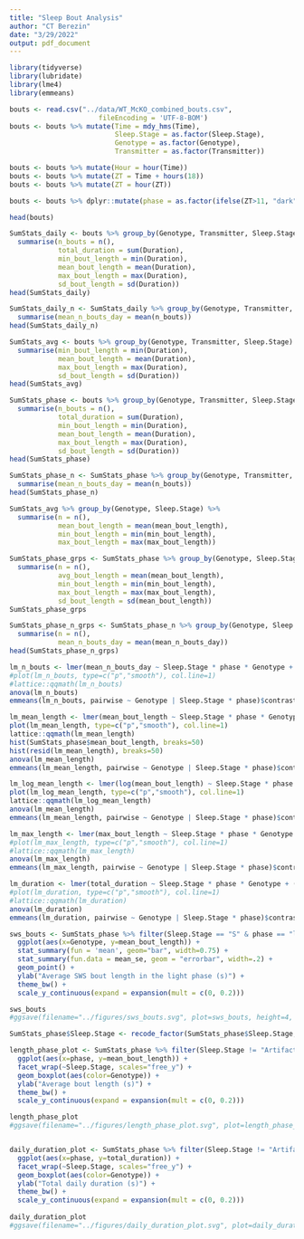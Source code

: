 ```yaml
---
title: "Sleep Bout Analysis"
author: "CT Berezin"
date: "3/29/2022"
output: pdf_document
---
```


```r
library(tidyverse)
library(lubridate)
library(lme4)
library(emmeans)
```

```r
bouts <- read.csv("../data/WT_McKO_combined_bouts.csv",
                      fileEncoding = 'UTF-8-BOM')
bouts <- bouts %>% mutate(Time = mdy_hms(Time),
                          Sleep.Stage = as.factor(Sleep.Stage),
                          Genotype = as.factor(Genotype),
                          Transmitter = as.factor(Transmitter))

bouts <- bouts %>% mutate(Hour = hour(Time))
bouts <- bouts %>% mutate(ZT = Time + hours(18))
bouts <- bouts %>% mutate(ZT = hour(ZT))

bouts <- bouts %>% dplyr::mutate(phase = as.factor(ifelse(ZT>11, "dark", "light")))

head(bouts)
```

```r
SumStats_daily <- bouts %>% group_by(Genotype, Transmitter, Sleep.Stage, Day) %>% 
  summarise(n_bouts = n(),
            total_duration = sum(Duration),
            min_bout_length = min(Duration),
            mean_bout_length = mean(Duration),
            max_bout_length = max(Duration),
            sd_bout_length = sd(Duration))
head(SumStats_daily)

SumStats_daily_n <- SumStats_daily %>% group_by(Genotype, Transmitter, Sleep.Stage) %>% 
  summarise(mean_n_bouts_day = mean(n_bouts))
head(SumStats_daily_n)

SumStats_avg <- bouts %>% group_by(Genotype, Transmitter, Sleep.Stage) %>% 
  summarise(min_bout_length = min(Duration),
            mean_bout_length = mean(Duration),
            max_bout_length = max(Duration),
            sd_bout_length = sd(Duration))
head(SumStats_avg)

SumStats_phase <- bouts %>% group_by(Genotype, Transmitter, Sleep.Stage, phase) %>% 
  summarise(n_bouts = n(),
            total_duration = sum(Duration),
            min_bout_length = min(Duration),
            mean_bout_length = mean(Duration),
            max_bout_length = max(Duration),
            sd_bout_length = sd(Duration))
head(SumStats_phase)

SumStats_phase_n <- SumStats_phase %>% group_by(Genotype, Transmitter, Sleep.Stage, phase) %>% 
  summarise(mean_n_bouts_day = mean(n_bouts))
head(SumStats_phase_n)
```

```r
SumStats_avg %>% group_by(Genotype, Sleep.Stage) %>% 
  summarise(n = n(),
            mean_bout_length = mean(mean_bout_length),
            min_bout_length = min(min_bout_length),
            max_bout_length = max(max_bout_length))

SumStats_phase_grps <- SumStats_phase %>% group_by(Genotype, Sleep.Stage, phase) %>% 
  summarise(n = n(),
            avg_bout_length = mean(mean_bout_length),
            min_bout_length = min(min_bout_length),
            max_bout_length = max(max_bout_length),
            sd_bout_length = sd(mean_bout_length))
SumStats_phase_grps

SumStats_phase_n_grps <- SumStats_phase_n %>% group_by(Genotype, Sleep.Stage, phase) %>% 
  summarise(n = n(),
            mean_n_bouts_day = mean(mean_n_bouts_day))
head(SumStats_phase_n_grps)
```

```r
lm_n_bouts <- lmer(mean_n_bouts_day ~ Sleep.Stage * phase * Genotype + (1 | Transmitter), data=SumStats_phase_n)
#plot(lm_n_bouts, type=c("p","smooth"), col.line=1)
#lattice::qqmath(lm_n_bouts)
anova(lm_n_bouts)
emmeans(lm_n_bouts, pairwise ~ Genotype | Sleep.Stage * phase)$contrasts

lm_mean_length <- lmer(mean_bout_length ~ Sleep.Stage * phase * Genotype + (1 | Transmitter), data=SumStats_phase)
plot(lm_mean_length, type=c("p","smooth"), col.line=1)
lattice::qqmath(lm_mean_length)
hist(SumStats_phase$mean_bout_length, breaks=50)
hist(resid(lm_mean_length), breaks=50)
anova(lm_mean_length)
emmeans(lm_mean_length, pairwise ~ Genotype | Sleep.Stage * phase)$contrasts

lm_log_mean_length <- lmer(log(mean_bout_length) ~ Sleep.Stage * phase * Genotype + (1 | Transmitter), data=SumStats_phase)
plot(lm_log_mean_length, type=c("p","smooth"), col.line=1)
lattice::qqmath(lm_log_mean_length)
anova(lm_mean_length)
emmeans(lm_mean_length, pairwise ~ Genotype | Sleep.Stage * phase)$contrasts

lm_max_length <- lmer(max_bout_length ~ Sleep.Stage * phase * Genotype + (1 | Transmitter), data=SumStats_phase)
#plot(lm_max_length, type=c("p","smooth"), col.line=1)
#lattice::qqmath(lm_max_length)
anova(lm_max_length)
emmeans(lm_max_length, pairwise ~ Genotype | Sleep.Stage * phase)$contrasts

lm_duration <- lmer(total_duration ~ Sleep.Stage * phase * Genotype + (1 | Transmitter), data=SumStats_phase)
#plot(lm_duration, type=c("p","smooth"), col.line=1)
#lattice::qqmath(lm_duration)
anova(lm_duration)
emmeans(lm_duration, pairwise ~ Genotype | Sleep.Stage * phase)$contrasts
```

```r
sws_bouts <- SumStats_phase %>% filter(Sleep.Stage == "S" & phase == "light") %>% 
  ggplot(aes(x=Genotype, y=mean_bout_length)) +
  stat_summary(fun = 'mean', geom="bar", width=0.75) +
  stat_summary(fun.data = mean_se, geom = "errorbar", width=.2) +
  geom_point() +
  ylab("Average SWS bout length in the light phase (s)") +
  theme_bw() +
  scale_y_continuous(expand = expansion(mult = c(0, 0.2)))

sws_bouts
#ggsave(filename="../figures/sws_bouts.svg", plot=sws_bouts, height=4, width=3)
```

```r
SumStats_phase$Sleep.Stage <- recode_factor(SumStats_phase$Sleep.Stage, S = "SWS", P = "REM", X = "Artifact", W = "Wake")

length_phase_plot <- SumStats_phase %>% filter(Sleep.Stage != "Artifact") %>% 
  ggplot(aes(x=phase, y=mean_bout_length)) +
  facet_wrap(~Sleep.Stage, scales="free_y") +
  geom_boxplot(aes(color=Genotype)) +
  ylab("Average bout length (s)") +
  theme_bw() +
  scale_y_continuous(expand = expansion(mult = c(0, 0.2)))

length_phase_plot
#ggsave(filename="../figures/length_phase_plot.svg", plot=length_phase_plot, height=4, width=7)


daily_duration_plot <- SumStats_phase %>% filter(Sleep.Stage != "Artifact") %>% 
  ggplot(aes(x=phase, y=total_duration)) +
  facet_wrap(~Sleep.Stage, scales="free_y") +
  geom_boxplot(aes(color=Genotype)) +
  ylab("Total daily duration (s)") +
  theme_bw() +
  scale_y_continuous(expand = expansion(mult = c(0, 0.2)))
  
daily_duration_plot
#ggsave(filename="../figures/daily_duration_plot.svg", plot=daily_duration_plot, height=4, width=7)

```

